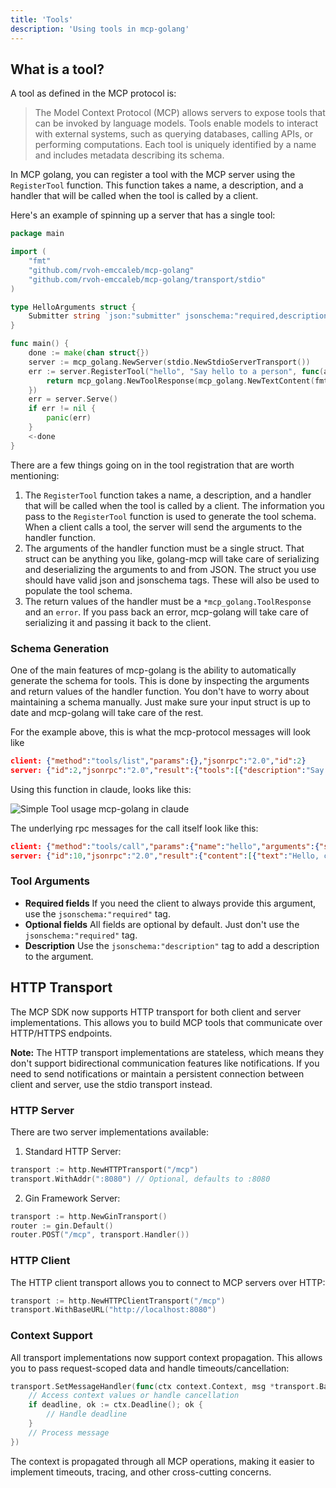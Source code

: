 ```yaml
---
title: 'Tools'
description: 'Using tools in mcp-golang'
---
```

## What is a tool?

A tool as defined in the MCP protocol is:

> The Model Context Protocol (MCP) allows servers to expose tools that can be invoked by language models. Tools enable models to interact with external systems, such as querying databases, calling APIs, or performing computations. Each tool is uniquely identified by a name and includes metadata describing its schema.

In MCP golang, you can register a tool with the MCP server using the `RegisterTool` function. This function takes a name, a description, and a handler that will be called when the tool is called by a client.

Here's an example of spinning up a server that has a single tool:

```go
package main

import (
	"fmt"
	"github.com/rvoh-emccaleb/mcp-golang"
	"github.com/rvoh-emccaleb/mcp-golang/transport/stdio"
)

type HelloArguments struct {
	Submitter string `json:"submitter" jsonschema:"required,description=The name of the thing calling this tool (openai or google or claude etc)'"`
}

func main() {
	done := make(chan struct{})
	server := mcp_golang.NewServer(stdio.NewStdioServerTransport())
	err := server.RegisterTool("hello", "Say hello to a person", func(arguments HelloArguments) (*mcp_golang.ToolResponse, error) {
		return mcp_golang.NewToolResponse(mcp_golang.NewTextContent(fmt.Sprintf("Hello, %s!", arguments.Submitter))), nil
	})
	err = server.Serve()
	if err != nil {
		panic(err)
	}
	<-done
}

```

There are a few things going on in the tool registration that are worth mentioning:
1. The `RegisterTool` function takes a name, a description, and a handler that will be called when the tool is called by a client. The information you pass to the `RegisterTool` function is used to generate the tool schema.
   When a client calls a tool, the server will send the arguments to the handler function.
2. The arguments of the handler function must be a single struct. That struct can be anything you like, golang-mcp will take care of serializing and deserializing the arguments to and from JSON.
   The struct you use should have valid json and jsonschema tags. These will also be used to populate the tool schema.
3. The return values of the handler must be a `*mcp_golang.ToolResponse` and an `error`. If you pass back an error, mcp-golang will take care of serializing it and passing it back to the client.

### Schema Generation

One of the main features of mcp-golang is the ability to automatically generate the schema for tools. This is done by inspecting the arguments and return values of the handler function.
You don't have to worry about maintaining a schema manually. Just make sure your input struct is up to date and mcp-golang will take care of the rest.

For the example above, this is what the mcp-protocol messages will look like
```json
client: {"method":"tools/list","params":{},"jsonrpc":"2.0","id":2}
server: {"id":2,"jsonrpc":"2.0","result":{"tools":[{"description":"Say hello to a person","inputSchema":{"$schema":"https://json-schema.org/draft/2020-12/schema","properties":{"submitter":{"type":"string","description":"The name of the thing calling this tool (openai or google or claude etc)'"}},"type":"object","required":["submitter"]},"name":"hello"}]}}
```

Using this function in claude, looks like this:

<img src="/images/tools-example-usage.png" alt="Simple Tool usage mcp-golang in claude" />

The underlying rpc messages for the call itself look like this:

```json
client: {"method":"tools/call","params":{"name":"hello","arguments":{"submitter":"claude"}},"jsonrpc":"2.0","id":10}
server: {"id":10,"jsonrpc":"2.0","result":{"content":[{"text":"Hello, claude!","type":"text"}],"isError":false}}
```


### Tool Arguments

* **Required fields** If you need the client to always provide this argument, use the `jsonschema:"required"` tag.
* **Optional fields** All fields are optional by default. Just don't use the `jsonschema:"required"` tag.
* **Description** Use the `jsonschema:"description"` tag to add a description to the argument.

## HTTP Transport

The MCP SDK now supports HTTP transport for both client and server implementations. This allows you to build MCP tools that communicate over HTTP/HTTPS endpoints.

**Note:** The HTTP transport implementations are stateless, which means they don't support bidirectional communication features like notifications. If you need to send notifications or maintain a persistent connection between client and server, use the stdio transport instead.

### HTTP Server

There are two server implementations available:

1. Standard HTTP Server:
```go
transport := http.NewHTTPTransport("/mcp")
transport.WithAddr(":8080") // Optional, defaults to :8080
```

2. Gin Framework Server:
```go
transport := http.NewGinTransport()
router := gin.Default()
router.POST("/mcp", transport.Handler())
```

### HTTP Client

The HTTP client transport allows you to connect to MCP servers over HTTP:

```go
transport := http.NewHTTPClientTransport("/mcp")
transport.WithBaseURL("http://localhost:8080")
```

### Context Support

All transport implementations now support context propagation. This allows you to pass request-scoped data and handle timeouts/cancellation:

```go
transport.SetMessageHandler(func(ctx context.Context, msg *transport.BaseJsonRpcMessage) {
    // Access context values or handle cancellation
    if deadline, ok := ctx.Deadline(); ok {
        // Handle deadline
    }
    // Process message
})
```

The context is propagated through all MCP operations, making it easier to implement timeouts, tracing, and other cross-cutting concerns.


